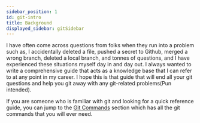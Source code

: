 ```yaml
---
sidebar_position: 1
id: git-intro
title: Background
displayed_sidebar: gitSidebar
---
```


I have often come across questions from folks when they run into a problem such as, I accidentally deleted a file, pushed a secret to Github, merged a wrong branch, deleted a local branch, and tonnes of questions, and I have experienced these situations myself day in and day out. I always wanted to write a comprehensive guide that acts as a knowledge base that I can refer to at any point in my career. I hope this is that guide that will end all your git questions and help you git away with any git-related problems(Pun intended).

If you are someone who is familiar with git and looking for a quick reference guide, you can jump to the [Git Commands](/git-tutorial/git-commands) section which has all the git commands that you will ever need.